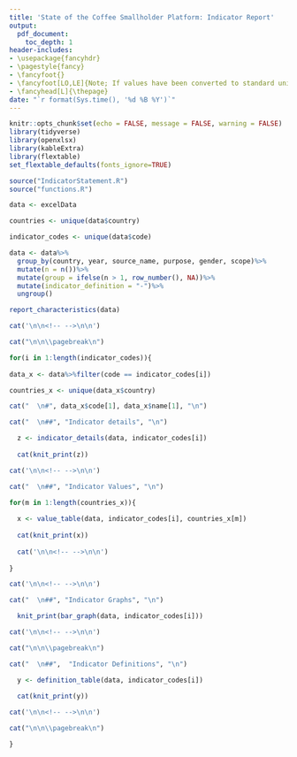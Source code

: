 ```yaml
---
title: 'State of the Coffee Smallholder Platform: Indicator Report'
output:
  pdf_document:
    toc_depth: 1
header-includes:
- \usepackage{fancyhdr}
- \pagestyle{fancy}
- \fancyfoot{}
- \fancyfoot[LO,LE]{Note; If values have been converted to standard units, original values and conversion rates will be available in the indicator excel download.} 
- \fancyhead[L]{\thepage}
date: "`r format(Sys.time(), '%d %B %Y')`"
---
```

```r
knitr::opts_chunk$set(echo = FALSE, message = FALSE, warning = FALSE)
library(tidyverse)
library(openxlsx)
library(kableExtra)
library(flextable)
set_flextable_defaults(fonts_ignore=TRUE)
```

```r
source("IndicatorStatement.R")
source("functions.R")

data <- excelData

countries <- unique(data$country)

indicator_codes <- unique(data$code)

data <- data%>%
  group_by(country, year, source_name, purpose, gender, scope)%>%
  mutate(n = n())%>%
  mutate(group = ifelse(n > 1, row_number(), NA))%>%
  mutate(indicator_definition = "-")%>%
  ungroup()
```

```r
report_characteristics(data)
```

```{=latex}
% Trigger ToC creation in LaTeX
\setcounter{tocdepth}{1}
\tableofcontents
```

```r
cat('\n\n<!-- -->\n\n')

cat("\n\n\\pagebreak\n")

for(i in 1:length(indicator_codes)){
  
data_x <- data%>%filter(code == indicator_codes[i])  

countries_x <- unique(data_x$country)

cat("  \n#", data_x$code[1], data_x$name[1], "\n")

cat("  \n##", "Indicator details", "\n")

  z <- indicator_details(data, indicator_codes[i])
  
  cat(knit_print(z))

cat('\n\n<!-- -->\n\n')

cat("  \n##", "Indicator Values", "\n")

for(m in 1:length(countries_x)){
  
  x <- value_table(data, indicator_codes[i], countries_x[m])
  
  cat(knit_print(x))
  
  cat('\n\n<!-- -->\n\n')
  
}

cat('\n\n<!-- -->\n\n')

cat("  \n##", "Indicator Graphs", "\n")

  knit_print(bar_graph(data, indicator_codes[i]))

cat('\n\n<!-- -->\n\n')

cat("\n\n\\pagebreak\n")

cat("  \n##",  "Indicator Definitions", "\n")

  y <- definition_table(data, indicator_codes[i])
  
  cat(knit_print(y))

cat('\n\n<!-- -->\n\n')

cat("\n\n\\pagebreak\n")

}
```

